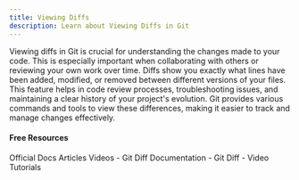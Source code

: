 ```yaml
---
title: Viewing Diffs
description: Learn about Viewing Diffs in Git
---
```



Viewing diffs in Git is crucial for understanding the changes made to your code. This is especially important when collaborating with others or reviewing your own work over time. Diffs show you exactly what lines have been added, modified, or removed between different versions of your files. This feature helps in code review processes, troubleshooting issues, and maintaining a clear history of your project's evolution. Git provides various commands and tools to view these differences, making it easier to track and manage changes effectively.


#### Free Resources

<Tabs defaultValue="official">
<TabsList>
<TabsTrigger value="official">Official Docs</TabsTrigger>
<TabsTrigger value="article">Articles</TabsTrigger>
<TabsTrigger value="video">Videos</TabsTrigger>
</TabsList>

<TabsContent value="official">
- <Link href="https://git-scm.com/docs/git-diff">Git Diff Documentation</Link>
</TabsContent>
<TabsContent value="article">
- <Link href="https://www.atlassian.com/git/tutorials/saving-changes/git-diff">Git Diff</Link>
</TabsContent>
<TabsContent value="video">
- <Link href="https://www.youtube.com/results?search_query=git+viewing-diffs+tutorial">Video Tutorials</Link>
</TabsContent>
</Tabs>

